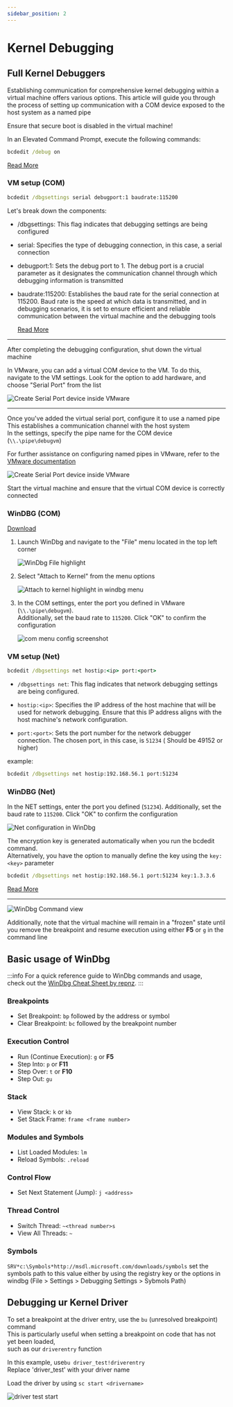```yaml
---
sidebar_position: 2
---
```


# Kernel Debugging

## Full Kernel Debuggers

Establishing communication for comprehensive kernel debugging within a virtual machine offers various options. This
article will guide you through the process of setting up communication with a COM device exposed to the host system as a
named pipe

Ensure that secure boot is disabled in the virtual machine!

In an Elevated Command Prompt, execute the following commands:

```cmd
bcdedit /debug on
```

[Read More](https://learn.microsoft.com/en-us/windows-hardware/drivers/devtest/bcdedit--debug)

### VM setup (COM)


```cmd
bcdedit /dbgsettings serial debugport:1 baudrate:115200
```

Let's break down the components:

- /dbgsettings: This flag indicates that debugging settings are being configured

- serial: Specifies the type of debugging connection, in this case, a serial connection

- debugport:1: Sets the debug port to 1. The debug port is a crucial parameter as it designates the communication
  channel through which debugging information is transmitted

- baudrate:115200: Establishes the baud rate for the serial connection at 115200. Baud rate is the speed at which data
  is transmitted, and in debugging scenarios, it is set to ensure efficient and reliable communication between the
  virtual machine and the debugging tools

  [Read More](https://learn.microsoft.com/en-us/windows-hardware/drivers/devtest/bcdedit--dbgsettings)

---

After completing the debugging configuration, shut down the virtual machine

In VMware, you can add a virtual COM device to the VM. To do this, navigate to the VM settings. Look for the option to
add hardware, and choose "Serial Port" from the list

<img src={addDevice} width={550} alt="Create Serial Port device inside VMware" />

---

Once you've added the virtual serial port, configure it to use a named pipe  
This establishes a communication channel with the host system  
In the settings, specify the pipe name for the COM device (`\\.\pipe\debugvm`)

For further assistance on configuring named pipes in VMware, refer to
the [VMware documentation](https://docs.vmware.com/en/VMware-Workstation-Pro/17/com.vmware.ws.using.doc/GUID-70C25BED-6791-4AF2-B530-8030E39ED749.html)

<img src={configureVMwareDevice} width={350} alt="Create Serial Port device inside VMware" />

Start the virtual machine and ensure that the virtual COM device is correctly connected

### WinDBG (COM)


[Download](https://learn.microsoft.com/en-us/windows-hardware/drivers/debugger/)

1. Launch WinDbg and navigate to the "File" menu located in the top left corner

   <img src={WinDbgFile} width={350} alt="WinDbg File highlight" />

2. Select "Attach to Kernel" from the menu options

   <img src={AttachToKernel} width={250} alt="Attach to kernel highlight in windbg menu" />

3. In the COM settings, enter the port you defined in VMware (`\\.\pipe\debugvm`).  
   Additionally, set the baud rate to `115200`. Click "OK" to confirm the configuration

   <img src={ComAttachMenu} width={300} alt="com menu config screenshot" />

### VM setup (Net)

```cmd
bcdedit /dbgsettings net hostip:<ip> port:<port>
```

- `/dbgsettings net`: This flag indicates that network debugging settings are being configured.

- `hostip:<ip>`: Specifies the IP address of the host machine that will be used for network debugging. Ensure that this
  IP address aligns with the host machine's network configuration.

- `port:<port>`: Sets the port number for the network debugger connection. The chosen port, in this case, is `51234` (
  Should be 49152 or higher)

example:

```cmd
bcdedit /dbgsettings net hostip:192.168.56.1 port:51234
```

### WinDBG (Net)


In the NET settings, enter the port you defined (`51234`). Additionally, set the baud rate to `115200`. Click "OK" to
confirm the configuration

<img src={NetConfig} width={300} alt="Net configuration in WinDbg" />

The encryption key is generated automatically when you run the bcdedit command.  
Alternatively, you have the option to manually define the key using the `key:<key>` parameter

```cmd
bcdedit /dbgsettings net hostip:192.168.56.1 port:51234 key:1.3.3.6
```

[Read More](https://learn.microsoft.com/en-us/windows-hardware/drivers/devtest/bcdedit--dbgsettings)

---

![WinDbg Command view](img/DbgX.Shell_NujLcclIR0.png)

Additionally, note that the virtual machine will remain in a "frozen" state until you remove the breakpoint and resume
execution using either **F5** or `g` in the command line

## Basic usage of WinDbg

:::info
For a quick reference guide to WinDbg commands and usage,  
check out the [WinDbg Cheat Sheet by repnz](https://github.com/repnz/windbg-cheat-sheet).
:::

### Breakpoints

- Set Breakpoint: `bp` followed by the address or symbol
- Clear Breakpoint: `bc` followed by the breakpoint number

### Execution Control

- Run (Continue Execution): `g` or **F5**
- Step Into: `p` or **F11**
- Step Over: `t` or **F10**
- Step Out: `gu`

### Stack

- View Stack: `k` or `kb`
- Set Stack Frame: `frame <frame number>`

### Modules and Symbols

- List Loaded Modules: `lm`
- Reload Symbols: `.reload`

### Control Flow

- Set Next Statement (Jump): `j <address>`

### Thread Control

- Switch Thread: `~<thread number>s`
- View All Threads: `~`

### Symbols

`SRV*c:\Symbols*http://msdl.microsoft.com/downloads/symbols`
set the symbols path to this value either by using the registry key or the options in windbg (File > Settings >
Debugging Settings > Sybmols Path)

## Debugging ur Kernel Driver

To set a breakpoint at the driver entry, use the `bu` (unresolved breakpoint) command  
This is particularly useful when setting a breakpoint on code that has not yet been loaded,  
such as our `driverentry` function

In this example, use`bu driver_test!driverentry`  
Replace 'driver_test' with your driver name

Load the driver by using `sc start <drivername>`

![driver test start](img/vmware_s0oCRFiPsY.png)
